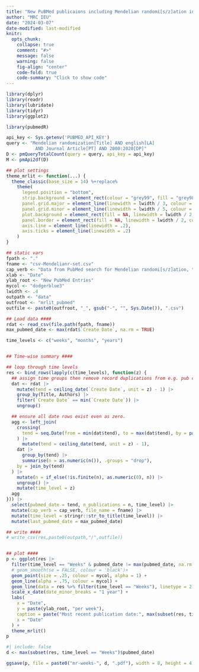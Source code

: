 ```yaml
---
title: "New PuBMed publicaions including Mendelian randomi[s/z]ation in the title only"
author: "MRC IEU"
date: "2024-03-07"
date-modified: last-modified
knitr:
  opts_chunk:
    collapse: true
    comment: "#>"
    message: false
    warning: false
    fig-align: "center"
    code-fold: true
    code-summary: "Click to show code"
---
```


```r
library(dplyr)
library(readr)
library(lubridate)
library(tidyr)
library(ggplot2)
```

```r
library(pubmedR)

api_key <- Sys.getenv('PUBMED_API_KEY')
query <- "Mendelian randomization[Title] AND english[LA]
           AND Journal Article[PT] AND 2000:2020[DP]"
D <- pmQueryTotalCount(query = query, api_key = api_key)
M <- pmApi2df(D)
```

```r
## plot settings
theme_mrlit <- function(...) {
  theme_classic(base_size = 14) %+replace%
    theme(
      legend.position = "bottom",
      strip.background = element_rect(colour = "grey99", fill = "grey98"),
      panel.grid.major = element_line(linewidth = lwidth / 3, colour = "grey"),
      panel.grid.minor = element_line(linewidth = lwidth / 5, colour = "grey"),
      plot.background = element_rect(fill = NA, linewidth = lwidth / 2, colour = "grey"),
      panel.border = element_rect(fill = NA, linewidth = lwidth / 2, colour = "grey"),
      axis.line = element_line(linewidth = .2),
      axis.ticks = element_line(linewidth = .2)
    )
}

## static vars
fpath <- "."
fname <- "csv-Mendelianr-set.csv"
cap_verb <- "Data from PubMed search for Mendelian randomi[s/z]ation, title only. "
xlab <- "Date"
ylab_root <- "New PubMed Entries"
mycol <- "dodgerblue3"
lwidth <- .4
outpath <- "data"
outfroot <- "mrlit_pubmed"
outfile <- paste0(outfroot, "_", gsub("-", "", Sys.Date()), ".csv")

## Load data ####
rdat <- read_csv(file.path(fpath, fname))
max_pubmed_date <- max(rdat$`Create Date`, na.rm = TRUE)

time_levels <- c("weeks", "months", "years")


## Time-wise summary ####

## loop through time levels
res <- bind_rows(lapply(c(time_levels), function(z) {
  ## assign time groups then remove record duplications from e.g. pub comments
  dat <- rdat |>
    mutate(tend = ceiling_date(`Create Date`, unit = z) - 1) |>
    group_by(Title, Authors) |>
    filter(`Create Date` == min(`Create Date`)) |>
    ungroup()

  ## ensure all date rows exist even as zero.
  agg <- left_join(
    crossing(
      tend = seq.Date(from = min(dat$tend), to = max(dat$tend), by = paste(1, gsub("s$", "", z)))
    ) |>
      mutate(tend = ceiling_date(tend, unit = z) - 1),
    dat |>
      group_by(tend) |>
      summarise(n = as.numeric(n()), .groups = "drop"),
    by = join_by(tend)
  ) |>
    mutate(n = if_else(!is.finite(n), as.numeric(0), n)) |>
    ungroup() |>
    mutate(time_level = z)
  agg
})) |>
  select(pubmed_date = tend, n_publications = n, time_level) |>
  mutate(cap_verb = cap_verb, file_name = fname) |>
  mutate(time_level = stringr::str_to_title(time_level)) |>
  mutate(last_pubmed_date = max_pubmed_date)

## write ####
# write_csv(res,paste0(outpath,"/",outfile))


## plot ####
p <- ggplot(res |>
  filter(time_level == "Weeks" & pubmed_date != max(pubmed_date, na.rm = FALSE)), aes(pubmed_date, n_publications)) +
  # geom_smooth(se = FALSE, colour = 'black')+
  geom_point(size = .25, colour = mycol, alpha = 1) +
  geom_line(alpha = .75, colour = mycol) +
  geom_line(data = res %>% filter(time_level == "Weeks"), linetype = 2, alpha = .75, colour = mycol) +
  scale_x_date(date_minor_breaks = "1 year") +
  labs(
    x = "Date",
    y = paste(ylab_root, "per week"),
    caption = paste("Most recent publication date:", max(subset(res, time_level == "Weeks")$pubmed_date)),
    x = "Date"
  ) +
  theme_mrlit()
p
```

```r
#| include: false
d <- max(subset(res, time_level == "Weeks")$pubmed_date)

ggsave(p, file = paste0("mr-weeks-", d, ".pdf"), width = 8, height = 4.5)
```
